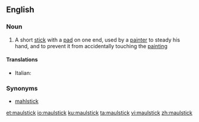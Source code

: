 ==English==

===Noun===
{{wikipedia}}
{{en-noun}}

# {{context|arts|lang=en}} A short [[stick]] with a [[pad]] on one end, used by a [[painter]] to steady his hand, and to prevent it from accidentally touching the [[painting]]

====Translations====
{{trans-top}}
* Italian: {{t|it|appoggiamano|m}}
{{trans-mid}}
{{trans-bottom}}

===Synonyms===
* [[mahlstick]]

[[et:maulstick]]
[[io:maulstick]]
[[ku:maulstick]]
[[ta:maulstick]]
[[vi:maulstick]]
[[zh:maulstick]]